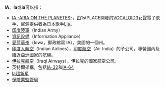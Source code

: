 '''IA'''、'''Ia'''或'''ia'''可以指：
* [[IA_-ARIA_ON_THE_PLANETES-|IA -ARIA ON THE PLANETES-]]，由1stPLACE開發的[[VOCALOID3|VOCALOID3]]女聲電子歌手，聲源提供者為日本歌手[[Lia|Lia]]。
* [[印度陸軍|印度陸軍]]（Indian Army）
* [[資訊設備|資訊設備]]（Information Appliance）
* [[愛荷華州|愛荷華州]]（Iowa，郵政縮寫 IA），美國的一個州。
* [[印度人航空|印度人航空]]（Indian Airlines），[[印度航空|印度航空]]（Air India）的子公司，專營國內及臨近亞洲國家的航線。
* [[伊拉克航空|伊拉克航空]]（Iraqi Airways），伊拉克的國家航空公司。
* 英特爾架構，包括[[IA-32|IA-32]]和[[IA-64|IA-64]]
* [[Ia超新星|Ia超新星]]
* [[保險業監管局|保險業監管局]]

{{disambig|Cat=二字拉丁字母缩写消歧义}}